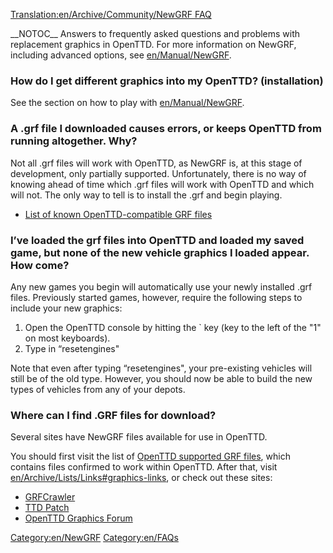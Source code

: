 [[Translation:en/Archive/Community/NewGRF FAQ]]

{{en/Feature|0.4}}
__NOTOC__
Answers to frequently asked questions and problems with replacement graphics in OpenTTD.  For more information on NewGRF, including advanced options, see [[en/Manual/NewGRF]].

===How do I get different graphics into my OpenTTD? (installation)===
See the section on how to play with [[en/Manual/NewGRF]].

===A .grf file I downloaded causes errors, or keeps OpenTTD from running altogether.  Why?===

Not all .grf files will work with OpenTTD, as NewGRF is, at this stage of development, only partially supported.  Unfortunately, there is no way of knowing ahead of time which .grf files will work with OpenTTD and which will not.  The only way to tell is to install the .grf and begin playing.

* [[en/Community/NewGRF/Main Page|List of known OpenTTD-compatible GRF files]]

===I’ve loaded the grf files into OpenTTD and loaded my saved game, but none of the new vehicle graphics I loaded appear.  How come?===

Any new games you begin will automatically use your newly installed .grf files.  Previously started games, however, require the following steps to include your new graphics:

# Open the OpenTTD console by hitting the ` key (key to the left of the "1" on most keyboards).
# Type in “resetengines"

Note that even after typing “resetengines", your pre-existing vehicles will still be of the old type.  However, you should now be able to build the new types of vehicles from any of your depots.

===Where can I find .GRF files for download?===

Several sites have NewGRF files available for use in OpenTTD.  

You should first visit the list of [[en/Community/NewGRF/Main Page|OpenTTD supported GRF files]], which contains files confirmed to work within OpenTTD.  After that, visit [[en/Archive/Lists/Links#graphics-links]], or check out these sites:

* [http://grfcrawler.tt-forums.net/ GRFCrawler]
* [http://www.ttdpatch.net/newgrf.html TTD Patch]
* [http://www.tt-forums.net/viewforum.php?f=36 OpenTTD Graphics Forum]



[[Category:en/NewGRF]]
[[Category:en/FAQs]]